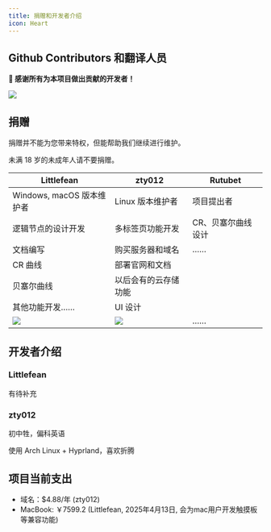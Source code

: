 ```yaml
---
title: 捐赠和开发者介绍
icon: Heart
---
```


## Github Contributors 和翻译人员

**💖 感谢所有为本项目做出贡献的开发者！**

<a href="https://github.com/LiRenTech/project-graph/graphs/contributors">
  <img src="https://contrib.rocks/image?repo=LiRenTech/project-graph" />
</a>

## 捐赠

<Callout>捐赠并不能为您带来特权，但能帮助我们继续进行维护。</Callout>

<Callout type="warn">未满 18 岁的未成年人请不要捐赠。</Callout>

| Littlefean                       | zty012                       | Rutubet            |
| -------------------------------- | ---------------------------- | ------------------ |
| Windows, macOS 版本维护者        | Linux 版本维护者             | 项目提出者         |
| 逻辑节点的设计开发               | 多标签页功能开发             | CR、贝塞尔曲线设计 |
| 文档编写                         | 购买服务器和域名             | ……                 |
| CR 曲线                          | 部署官网和文档               |                    |
| 贝塞尔曲线                       | 以后会有的云存储功能         |                    |
| 其他功能开发……                   | UI 设计                      |                    |
| ![](@/img/donate-littlefean.png) | ![](@/img/donate-zty012.png) | ……                 |

## 开发者介绍

### Littlefean

有待补充

### zty012

初中牲，偏科英语

使用 Arch Linux + Hyprland，喜欢折腾

## 项目当前支出

- 域名：$4.88/年 (zty012)
- MacBook: ￥7599.2 (Littlefean, 2025年4月13日, 会为mac用户开发触摸板等兼容功能)
